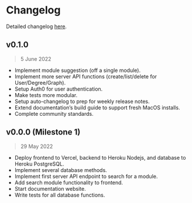 # Changelog

Detailed changelog [here].

## v0.1.0

> 5 June 2022

- Implement module suggestion (off a single module).
- Implement more server API functions (create/list/delete for User/Degree/Graph).
- Setup Auth0 for user authentication.
- Make tests more modular.
- Setup auto-changelog to prep for weekly release notes.
- Extend documentation’s build guide to support fresh MacOS installs.
- Complete community standards.

## v0.0.0 (Milestone 1)

> 29 May 2022

- Deploy frontend to Vercel, backend to Heroku Nodejs, and database to Heroku PostgreSQL.
- Implement several database methods.
- Implement first server API endpoint to search for a module.
- Add search module functionality to frontend.
- Start documentation website.
- Write tests for all database functions.

[here]: https://github.com/modtree/modtree/blob/main/CHANGELOG.md
